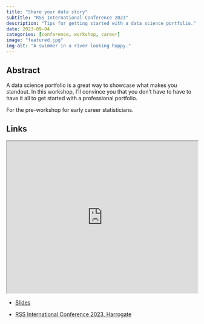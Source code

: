 ```yaml
---
title: "Share your data story"
subtitle: "RSS International Conference 2023"
description: "Tips for getting started with a data science portfolio."
date: 2023-09-04
categories: [conference, workshop, career]
image: "featured.jpg"
img-alt: "A swimmer in a river looking happy."
---
```


## Abstract

A data science portfolio is a great way to showcase what makes you standout. In this workshop, I'll convince you that you don't have to have to have it all to get started with a professional portfolio.

For the pre-workshop for early career statisticians.


## Links

<p align="center">
<iframe src="https://statsrhian.github.io/talks/2023/2023-09-04-share-your-data-story/slides.html#1" width="100%" height = "400px"></iframe>
</p>

-   [Slides](https://statsrhian.github.io/talks/2023/2023-09-04-share-your-data-story/slides.html#1)

-   [RSS International Conference 2023, Harrogate](https://rss.org.uk/training-events/conference-2023/)

